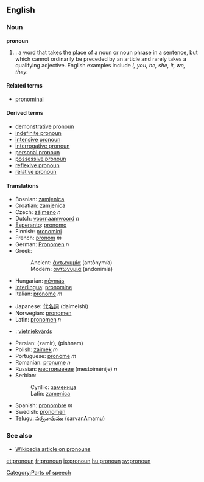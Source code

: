 ==English==
=== Noun ===
'''pronoun'''

#{{grammar}}: a word that takes the place of a noun or noun phrase in a sentence, but which cannot ordinarily be preceded by an article and rarely takes a qualifying adjective. English examples include ''I, you, he, she, it, we, they''.

====Related terms====
*[[pronominal]]

====Derived terms====
*[[demonstrative pronoun]]
*[[indefinite pronoun]]
*[[intensive pronoun]]
*[[interrogative pronoun]]
*[[personal pronoun]]
*[[possessive pronoun]]
*[[reflexive pronoun]]
*[[relative pronoun]]

==== Translations ====
{{top}}
*Bosnian: [[zamjenica#Bosnian|zamjenica]] {{f}}
*Croatian: [[zamjenica#Croatian|zamjenica]] {{f}}
*Czech: [[zájmeno]] ''n''
*Dutch: [[voornaamwoord]] ''n''
*[[Esperanto]]: [[pronomo]]
*Finnish: [[pronomini]]
*French: [[pronom]] ''m''
*German: [[Pronomen]] ''n''
*Greek:
*:Ancient: [[ἀντωνυμία]] (antōnymía) {{f}}
*:Modern: [[αντωνυμία]] (andonimía) {{f}}
*Hungarian: [[névmás]]
*[[Interlingua]]: [[pronomine]]
*Italian: [[pronome]] ''m''
{{mid}}
*Japanese: [[代名詞]] (daimeishí)
*Norwegian: [[pronomen]]
*Latin: [[pronomen]] ''n''
*{{lv}}: [[vietniekvārds]] {{m}}
*Persian: {{FAchar|[[ضمیر]]}} (zamir), {{FAchra|[[پیشنام]]}} (pishnam)
*Polish: [[zaimek]] ''m''
*Portuguese: [[pronome]] ''m''
*Romanian: [[pronume]] ''n''
*Russian: [[местоимение]] (mestoiménije) ''n''
*Serbian:
*:Cyrillic: [[заменица#Serbian|заменица]] {{f}}
*:Latin: [[zamenica#Serbian|zamenica]] {{f}}
*Spanish: [[pronombre]] ''m''
*Swedish: [[pronomen]]
*[[Telugu]]: [[సర్వనామము]] (sarvanAmamu)
{{bottom}}

===See also===
*[[w:pronoun|Wikipedia article on pronouns]]


[[Category:Parts of speech]]

[[et:pronoun]]
[[fr:pronoun]]
[[io:pronoun]]
[[hu:pronoun]]
[[sv:pronoun]]